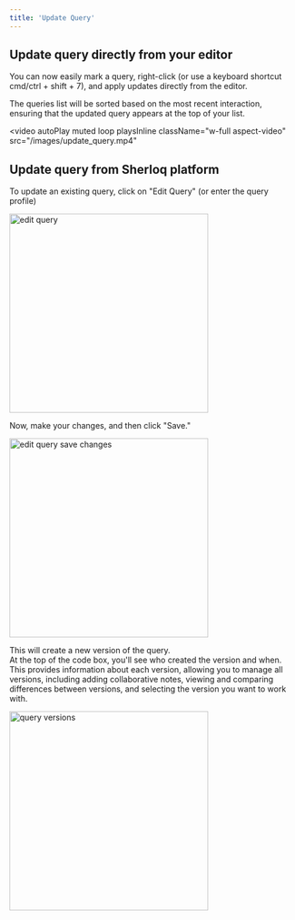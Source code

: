 ```yaml
---
title: 'Update Query'
---
```


Update query directly from your editor
--------------------------------------

You can now easily mark a query, right-click (or use a keyboard shortcut cmd/ctrl + shift + 7), and apply updates directly from the editor.

<Note>
  The queries list will be sorted based on the most recent interaction, ensuring that the updated query appears at the top of your list.
</Note>

<video
  autoPlay
  muted
  loop
  playsInline
  className="w-full aspect-video"
  src="/images/update_query.mp4"
></video>


## Update query from Sherloq platform

To update an existing query, click on "Edit Query" (or enter the query profile)

<img width="350" alt="edit query" src="/images/edit_query.png" />

Now, make your changes, and then click "Save."

<img width="350" alt="edit query save changes" src="/images/edit_query_save_changes.png" />

This will create a new version of the query.
<br /> At the top of the code box, you'll see who created the version and when. This provides information about each version, allowing you to manage all versions, including adding collaborative notes, viewing and comparing differences between versions, and selecting the version you want to work with.

<img width="350" alt="query versions" src="/images/query_versions.png" />